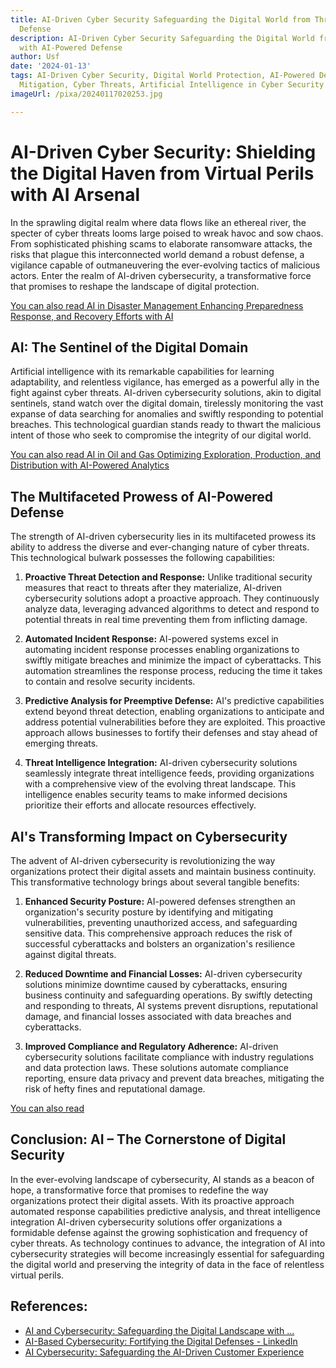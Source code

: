 ```yaml
---
title: AI-Driven Cyber Security Safeguarding the Digital World from Threats with AI-Powered
  Defense
description: AI-Driven Cyber Security Safeguarding the Digital World from Threats
  with AI-Powered Defense
author: Usf
date: '2024-01-13'
tags: AI-Driven Cyber Security, Digital World Protection, AI-Powered Defense, Threats
  Mitigation, Cyber Threats, Artificial Intelligence in Cyber Security
imageUrl: /pixa/20240117020253.jpg

---
```

#  AI-Driven Cyber Security: Shielding the Digital Haven from Virtual Perils with AI Arsenal

In the sprawling digital realm where data flows like an ethereal river, the specter of cyber threats looms large  poised to wreak  havoc and sow chaos. From sophisticated phishing scams to elaborate ransomware attacks, the risks that plague this  interconnected world demand a  robust defense,  a vigilance capable  of outmaneuvering the ever-evolving  tactics of  malicious actors. Enter the realm of AI-driven cybersecurity, a transformative  force that promises  to reshape the landscape of digital protection.

[You can also read AI in Disaster Management Enhancing Preparedness  Response, and Recovery Efforts with AI](AI%20in%20Disaster%20Management%20Enhancing%20Preparedness%2C%20Response%2C%20and%20Recovery%20Efforts%20with%20AI)


## AI: The Sentinel of the Digital Domain

Artificial intelligence with its remarkable capabilities for learning adaptability, and relentless vigilance, has emerged as  a  powerful ally in the fight against cyber threats. AI-driven cybersecurity solutions, akin to digital sentinels, stand watch over the digital  domain, tirelessly monitoring the vast expanse of data searching for anomalies and swiftly responding to potential breaches. This technological guardian stands ready to thwart the malicious intent of those who seek to compromise  the integrity of our digital world.

[You can  also read AI in Oil and Gas Optimizing Exploration, Production, and Distribution with AI-Powered Analytics](AI%20in%20Oil%20and%20Gas%20Optimizing%20Exploration%2C%20Production%2C%20and%20Distribution%20with%20AI-Powered%20Analytics)


## The Multifaceted Prowess of AI-Powered  Defense

The strength of  AI-driven cybersecurity lies in its multifaceted prowess its ability to address the diverse and  ever-changing  nature  of cyber threats. This technological bulwark  possesses the following capabilities:

1. **Proactive Threat Detection and Response:** Unlike traditional security measures that react to threats after they materialize, AI-driven cybersecurity solutions adopt a proactive approach. They continuously  analyze data, leveraging advanced algorithms  to  detect  and respond to potential threats in real time  preventing them from inflicting damage.

2. **Automated Incident Response:** AI-powered systems excel in automating incident  response processes enabling organizations to swiftly mitigate breaches and minimize  the impact of cyberattacks. This automation streamlines the response process, reducing the time it takes to contain and resolve security incidents.

3. **Predictive Analysis for Preemptive Defense:** AI's predictive capabilities extend beyond threat detection, enabling organizations to anticipate  and address potential  vulnerabilities before they are exploited. This proactive approach allows businesses to fortify  their defenses and stay ahead of emerging threats.

4. **Threat Intelligence Integration:** AI-driven cybersecurity solutions seamlessly integrate threat intelligence feeds,  providing organizations with a comprehensive view of the evolving threat landscape. This intelligence enables security teams to make informed decisions prioritize their efforts and allocate resources effectively.

## AI's Transforming  Impact on Cybersecurity

The advent of AI-driven cybersecurity is revolutionizing the way organizations protect their digital assets and  maintain business continuity. This transformative technology  brings about several tangible benefits:

1.  **Enhanced Security Posture:** AI-powered defenses strengthen an organization's  security  posture by identifying and mitigating vulnerabilities, preventing unauthorized  access, and safeguarding sensitive data. This comprehensive approach reduces the risk of successful cyberattacks and bolsters an organization's  resilience  against digital threats.

2. **Reduced Downtime and Financial Losses:** AI-driven cybersecurity solutions minimize downtime caused  by cyberattacks, ensuring business continuity and safeguarding  operations. By swiftly detecting  and responding to threats, AI  systems prevent disruptions, reputational damage, and financial losses associated with data breaches and cyberattacks.

3. **Improved Compliance and Regulatory Adherence:** AI-driven cybersecurity solutions facilitate  compliance with  industry regulations and data  protection laws. These solutions automate compliance reporting, ensure data privacy  and  prevent data breaches, mitigating the risk of hefty fines and  reputational damage.

[You can also read ]()


## Conclusion: AI – The Cornerstone of Digital Security

In the  ever-evolving landscape of cybersecurity, AI stands as a beacon of hope, a transformative force that promises to redefine the way  organizations protect their digital assets. With its proactive approach automated response  capabilities predictive analysis, and threat intelligence integration AI-driven cybersecurity solutions offer organizations a formidable defense against the growing sophistication and frequency of cyber threats.  As technology continues to advance, the integration of  AI into cybersecurity strategies will become  increasingly  essential for  safeguarding  the digital world and preserving the integrity of  data in the face  of relentless virtual perils.

## References:
- [AI and Cybersecurity: Safeguarding the Digital Landscape with ...](https://medium.com/@intelligentblock2018/ai-and-cybersecurity-safeguarding-the-digital-landscape-with-jaiinfoway-431c21da9248)
- [AI-Based Cybersecurity: Fortifying the Digital Defenses - LinkedIn](https://www.linkedin.com/pulse/ai-based-cybersecurity-fortifying-digital-defenses-sunil-tripathy)
- [AI Cybersecurity: Safeguarding the AI-Driven Customer Experience](https://www.cmswire.com/customer-experience/ai-cybersecurity-safeguarding-the-ai-driven-customer-experience/)
